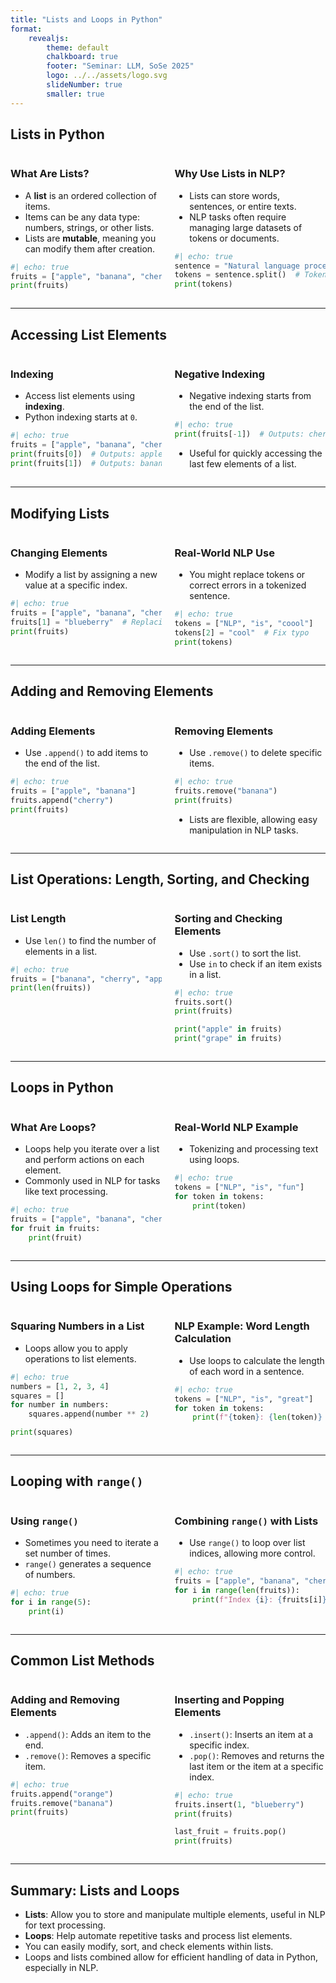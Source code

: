 ```yaml
---
title: "Lists and Loops in Python"
format: 
    revealjs:
        theme: default
        chalkboard: true
        footer: "Seminar: LLM, SoSe 2025"
        logo: ../../assets/logo.svg
        slideNumber: true
        smaller: true
---
```


## Lists in Python

:::{.columns}
::: {.column width="50%"}
### What Are Lists?
- A **list** is an ordered collection of items.
- Items can be any data type: numbers, strings, or other lists.
- Lists are **mutable**, meaning you can modify them after creation.

```python
#| echo: true
fruits = ["apple", "banana", "cherry"]
print(fruits)
```
:::
::: {.column width="50%" .fragment}
### Why Use Lists in NLP?
- Lists can store words, sentences, or entire texts.
- NLP tasks often require managing large datasets of tokens or documents.

```python
#| echo: true
sentence = "Natural language processing is fun"
tokens = sentence.split()  # Tokenize sentence into words
print(tokens)
```
:::
:::

---

## Accessing List Elements

:::{.columns}
::: {.column width="50%"}
### Indexing
- Access list elements using **indexing**.
- Python indexing starts at `0`.

```python
#| echo: true
fruits = ["apple", "banana", "cherry"]
print(fruits[0])  # Outputs: apple
print(fruits[1])  # Outputs: banana
```
:::
::: {.column width="50%" .fragment}
### Negative Indexing
- Negative indexing starts from the end of the list.

```python
#| echo: true
print(fruits[-1])  # Outputs: cherry (last element)
```

- Useful for quickly accessing the last few elements of a list.
:::
:::

---

## Modifying Lists

:::{.columns}
::: {.column width="50%"}
### Changing Elements
- Modify a list by assigning a new value at a specific index.

```python
#| echo: true
fruits = ["apple", "banana", "cherry"]
fruits[1] = "blueberry"  # Replacing 'banana'
print(fruits)
```
:::
::: {.column width="50%" .fragment}
### Real-World NLP Use
- You might replace tokens or correct errors in a tokenized sentence.

```python
#| echo: true
tokens = ["NLP", "is", "coool"]
tokens[2] = "cool"  # Fix typo
print(tokens)
```
:::
:::

---

## Adding and Removing Elements

:::{.columns}
::: {.column width="50%"}
### Adding Elements
- Use `.append()` to add items to the end of the list.

```python
#| echo: true
fruits = ["apple", "banana"]
fruits.append("cherry")
print(fruits)
```
:::
::: {.column width="50%" .fragment}
### Removing Elements
- Use `.remove()` to delete specific items.

```python
#| echo: true
fruits.remove("banana")
print(fruits)
```

- Lists are flexible, allowing easy manipulation in NLP tasks.
:::
:::

---

## List Operations: Length, Sorting, and Checking

:::{.columns}
::: {.column width="50%"}
### List Length
- Use `len()` to find the number of elements in a list.

```python
#| echo: true
fruits = ["banana", "cherry", "apple"]
print(len(fruits))
```
:::
::: {.column width="50%" .fragment}
### Sorting and Checking Elements
- Use `.sort()` to sort the list.
- Use `in` to check if an item exists in a list.

```python
#| echo: true
fruits.sort()
print(fruits)

print("apple" in fruits)
print("grape" in fruits)
```
:::
:::

---

## Loops in Python

:::{.columns}
::: {.column width="50%"}
### What Are Loops?
- Loops help you iterate over a list and perform actions on each element.
- Commonly used in NLP for tasks like text processing.

```python
#| echo: true
fruits = ["apple", "banana", "cherry"]
for fruit in fruits:
    print(fruit)
```
:::
::: {.column width="50%" .fragment}
### Real-World NLP Example
- Tokenizing and processing text using loops.

```python
#| echo: true
tokens = ["NLP", "is", "fun"]
for token in tokens:
    print(token)
```
:::
:::

---

## Using Loops for Simple Operations

:::{.columns}
::: {.column width="50%"}
### Squaring Numbers in a List
- Loops allow you to apply operations to list elements.

```python
#| echo: true
numbers = [1, 2, 3, 4]
squares = []
for number in numbers:
    squares.append(number ** 2)

print(squares)
```
:::
::: {.column width="50%" .fragment}
### NLP Example: Word Length Calculation
- Use loops to calculate the length of each word in a sentence.

```python
#| echo: true
tokens = ["NLP", "is", "great"]
for token in tokens:
    print(f"{token}: {len(token)} characters")
```
:::
:::

---

## Looping with `range()`

:::{.columns}
::: {.column width="50%"}
### Using `range()`
- Sometimes you need to iterate a set number of times.
- `range()` generates a sequence of numbers.

```python
#| echo: true
for i in range(5):
    print(i)
```
:::
::: {.column width="50%" .fragment}
### Combining `range()` with Lists
- Use `range()` to loop over list indices, allowing more control.

```python
#| echo: true
fruits = ["apple", "banana", "cherry"]
for i in range(len(fruits)):
    print(f"Index {i}: {fruits[i]}")
```
:::
:::

---

## Common List Methods

:::{.columns}
::: {.column width="50%"}
### Adding and Removing Elements
- `.append()`: Adds an item to the end.
- `.remove()`: Removes a specific item.

```python
#| echo: true
fruits.append("orange")
fruits.remove("banana")
print(fruits)
```
:::
::: {.column width="50%" .fragment}
### Inserting and Popping Elements
- `.insert()`: Inserts an item at a specific index.
- `.pop()`: Removes and returns the last item or the item at a specific index.

```python
#| echo: true
fruits.insert(1, "blueberry")
print(fruits)

last_fruit = fruits.pop()
print(fruits)
```
:::
:::

---

## Summary: Lists and Loops

- **Lists**: Allow you to store and manipulate multiple elements, useful in NLP for text processing.
- **Loops**: Help automate repetitive tasks and process list elements.
- You can easily modify, sort, and check elements within lists.
- Loops and lists combined allow for efficient handling of data in Python, especially in NLP.
